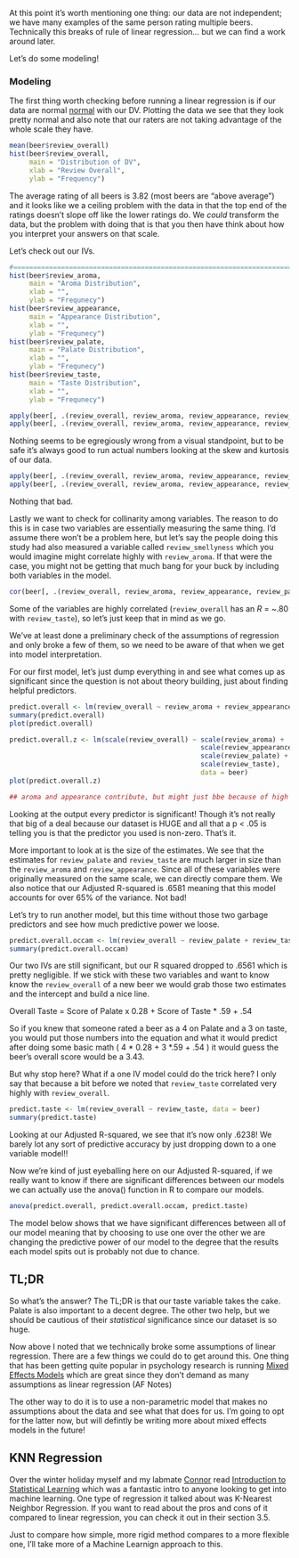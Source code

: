 At this point it's worth mentioning one thing: our data are not independent; we have many examples of the same person rating multiple beers.
Technically this breaks of rule of linear regression... but we can find a work around later. 

Let's do some modeling!

### Modeling 

The first thing worth checking before running a linear regression is if our data are normal [normal](https://en.wikipedia.org/wiki/Normal_distribution) with our DV.
Plotting the data we see that they look pretty normal and also note that our raters are not taking advantage of the whole scale they have.

```r
mean(beer$review_overall)
hist(beer$review_overall,
     main = "Distribution of DV",
     xlab = "Review Overall",
     ylab = "Frequency")
```

The average rating of all beers is 3.82 (most beers are "above average") and it looks like we a ceiling problem with the data in that the top end of the ratings doesn't slope off like the lower ratings do.
We _could_ transform the data, but the problem with doing that is that you then have think about how you interpret your answers on that scale.

Let's check out our IVs.

```r
#=====================================================================================#
hist(beer$review_aroma,
     main = "Aroma Distribution",
     xlab = "",
     ylab = "Frequnecy")
hist(beer$review_appearance,
     main = "Appearance Distribution",
     xlab = "",
     ylab = "Frequnecy")
hist(beer$review_palate,
     main = "Palate Distribution",
     xlab = "",
     ylab = "Frequnecy")
hist(beer$review_taste,
     main = "Taste Distribution",
     xlab = "",
     ylab = "Frequnecy")

apply(beer[, .(review_overall, review_aroma, review_appearance, review_palate, review_taste)],2, skew)
apply(beer[, .(review_overall, review_aroma, review_appearance, review_palate, review_taste)],2, kurtosi)
```

Nothing seems to be egregiously wrong from a visual standpoint, but to be safe it's always good to run actual numbers looking at the skew and kurtosis of our data.

```r
apply(beer[, .(review_overall, review_aroma, review_appearance, review_palate, review_taste)],2, skew)
apply(beer[, .(review_overall, review_aroma, review_appearance, review_palate, review_taste)],2, kurtosi)
```

Nothing that bad. 

Lastly we want to check for collinarity among variables.
The reason to do this is in case two variables are essentially measuring the same thing.
I'd assume there won't be a problem here, but let's say the people doing this study had also measured a variable called ```review_smellyness``` which you would imagine might correlate highly with ```review_aroma```.
If that were the case, you might not be getting that much bang for your buck by including both variables in the model. 

```r
cor(beer[, .(review_overall, review_aroma, review_appearance, review_palate, review_taste)])
```

Some of the variables are highly correlated (```review_overall``` has an _R_ = ~.80 with ```review_taste```), so let's just keep that in mind as we go. 

We've at least done a preliminary check of the assumptions of regression and only broke a few of them, so we need to be aware of that when we get into model interpretation. 

For our first model, let's just dump everything in and see what comes up as significant since the question is not about theory building, just about finding helpful predictors. 

```r
predict.overall <- lm(review_overall ~ review_aroma + review_appearance + review_palate + review_taste, data = beer)
summary(predict.overall)
plot(predict.overall)

predict.overall.z <- lm(scale(review_overall) ~ scale(review_aroma) + 
                                                scale(review_appearance) + 
                                                scale(review_palate) + 
                                                scale(review_taste), 
                                                data = beer)
plot(predict.overall.z)

## aroma and appearance contribute, but might just bbe because of high numbers
```

Looking at the output every predictor is significant!
Though it's not really that big of a deal because our dataset is HUGE and all that a p < .05 is telling you is that the predictor you used is non-zero. 
That's it.

More important to look at is the size of the estimates.
We see that the estimates for ```review_palate``` and ```review_taste``` are much larger in size than the ```review_aroma``` and ```review_appearance```.
Since all of these variables were originally measured on the same scale, we can directly compare them.
We also notice that our Adjusted R-squared is .6581 meaning that this model accounts for over 65% of the variance. 
Not bad!

Let's try to run another model, but this time without those two garbage predictors and see how much predictive power we loose. 

```r
predict.overall.occam <- lm(review_overall ~ review_palate + review_taste, data = beer)
summary(predict.overall.occam)
```

Our two IVs are still significant, but our R squared dropped to .6561 which is pretty negligible.
If we stick with these two variables and want to know know the ```review_overall``` of a new beer we would grab those two estimates and the intercept and build a nice line.

Overall Taste = Score of Palate x 0.28 + Score of Taste * .59 + .54

So if you knew that someone rated a beer as a 4 on Palate and a 3 on taste, you would put those numbers into the equation and what it would predict after doing some basic math ( 4 \* 0.28 + 3 \*.59 + .54 ) it would guess the beer's overall score would be a 3.43.

But why stop here?
What if a one IV model could do the trick here? 
I only say that because a bit before we noted that ```review_taste``` correlated very highly with ```review_overall```.

```r
predict.taste <- lm(review_overall ~ review_taste, data = beer)
summary(predict.taste)
```

Looking at our Adjusted R-squared, we see that it's now only .6238!
We barely lot any sort of predictive accuracy by just dropping down to a one variable model!!

Now we're kind of just eyeballing here on our Adjusted R-squared, if we really want to know if there are significant differences between our models we can actually use the anova() function in R to compare our models.

```r
anova(predict.overall, predict.overall.occam, predict.taste)
```

The model below shows that we have significant differences between all of our model meaning that by choosing to use one over the other we are changing the predictive power of our model to the degree that the results each model spits out is probably not due to chance. 

## TL;DR

So what's the answer? 
The TL;DR is that our taste variable takes the cake.
Palate is also important to a decent degree.
The other two help, but we should be cautious of their _statistical_ significance since our dataset is so huge. 

Now above I noted that we technically broke some assumptions of linear regression.
There are a few things we could do to get around this.
One thing that has been getting quite popular in psychology research is running [Mixed Effects Models](thatonelink) which are great since they don't demand as many assumptions as linear regression (AF Notes)

The other way to do it is to use a non-parametric model that makes no assumptions about the data and see what that does for us.
I'm going to opt for the latter now, but will defintly be writing more about mixed effects models in the future!

## KNN Regression

Over the winter holiday myself and my labmate [Connor](link) read [Introduction to Statistical Learning](Link) which was a fantastic intro to anyone looking to get into machine learning.
One type of regression it talked about was K-Nearest Neighbor Regression. 
If you want to read about the pros and cons of it compared to linear regression, you can check it out in their section 3.5.

Just to compare how simple, more rigid method compares to a more flexible one, I'll take more of a Machine Learnign approach to this.

